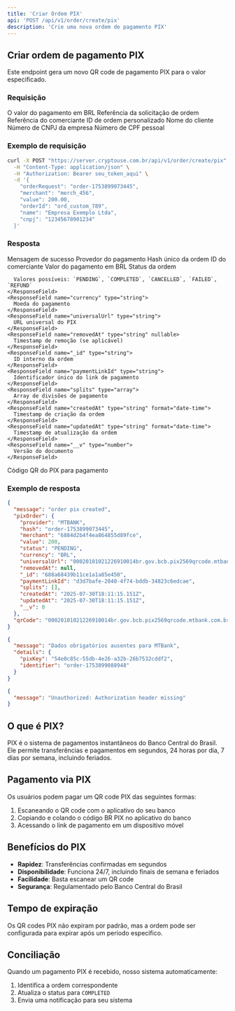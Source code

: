 ```yaml
---
title: 'Criar Ordem PIX'
api: 'POST /api/v1/order/create/pix'
description: 'Crie uma nova ordem de pagamento PIX'
---
```


## Criar ordem de pagamento PIX

Este endpoint gera um novo QR code de pagamento PIX para o valor especificado.

### Requisição

<ParamField body="value" type="number" required>
  O valor do pagamento em BRL
</ParamField>

<ParamField body="orderRequest" type="string">
  Referência da solicitação de ordem
</ParamField>

<ParamField body="merchant" type="string">
  Referência do comerciante
</ParamField>

<ParamField body="orderId" type="string">
  ID de ordem personalizado
</ParamField>

<ParamField body="name" type="string">
  Nome do cliente
</ParamField>

<ParamField body="cnpj" type="string">
  Número de CNPJ da empresa
</ParamField>

<ParamField body="cpf" type="string">
  Número de CPF pessoal
</ParamField>

### Exemplo de requisição

```bash
curl -X POST "https://server.cryptouse.com.br/api/v1/order/create/pix" \
  -H "Content-Type: application/json" \
  -H "Authorization: Bearer seu_token_aqui" \
  -d '{
    "orderRequest": "order-1753899073445",
    "merchant": "merch_456",
    "value": 200.00,
    "orderId": "ord_custom_789",
    "name": "Empresa Exemplo Ltda",
    "cnpj": "12345678901234"
  }'
```

### Resposta

<ResponseField name="message" type="string">
  Mensagem de sucesso
</ResponseField>

<ResponseField name="pixOrder" type="object">
  <Expandable title="Propriedades">
    <ResponseField name="provider" type="string">
      Provedor do pagamento
    </ResponseField>
    <ResponseField name="hash" type="string">
      Hash único da ordem
    </ResponseField>
    <ResponseField name="merchant" type="string">
      ID do comerciante
    </ResponseField>
    <ResponseField name="value" type="number">
      Valor do pagamento em BRL
    </ResponseField>
    <ResponseField name="status" type="string">
      Status da ordem
      
      Valores possíveis: `PENDING`, `COMPLETED`, `CANCELLED`, `FAILED`, `REFUND`
    </ResponseField>
    <ResponseField name="currency" type="string">
      Moeda do pagamento
    </ResponseField>
    <ResponseField name="universalUrl" type="string">
      URL universal do PIX
    </ResponseField>
    <ResponseField name="removedAt" type="string" nullable>
      Timestamp de remoção (se aplicável)
    </ResponseField>
    <ResponseField name="_id" type="string">
      ID interno da ordem
    </ResponseField>
    <ResponseField name="paymentLinkId" type="string">
      Identificador único do link de pagamento
    </ResponseField>
    <ResponseField name="splits" type="array">
      Array de divisões de pagamento
    </ResponseField>
    <ResponseField name="createdAt" type="string" format="date-time">
      Timestamp de criação da ordem
    </ResponseField>
    <ResponseField name="updatedAt" type="string" format="date-time">
      Timestamp de atualização da ordem
    </ResponseField>
    <ResponseField name="__v" type="number">
      Versão do documento
    </ResponseField>
  </Expandable>
</ResponseField>

<ResponseField name="qrCode" type="string">
  Código QR do PIX para pagamento
</ResponseField>

### Exemplo de resposta

<CodeGroup>

```json Sucesso (200)
{
  "message": "order pix created",
  "pixOrder": {
    "provider": "MTBANK",
    "hash": "order-1753899073445",
    "merchant": "6884d2b4f4ea864855d89fce",
    "value": 200,
    "status": "PENDING",
    "currency": "BRL",
    "universalUrl": "00020101021226910014br.gov.bcb.pix2569qrcode.mtbank.com.br/spi/qr-code/cob/58ea8c4c14d644c2a95f4a4c2be706425204000053E",
    "removedAt": null,
    "_id": "688a68439b11ce1a1a85e450",
    "paymentLinkId": "d3d7bafe-2040-4f74-bddb-34823c6edcae",
    "splits": [],
    "createdAt": "2025-07-30T18:11:15.151Z",
    "updatedAt": "2025-07-30T18:11:15.151Z",
    "__v": 0
  },
  "qrCode": "00020101021226910014br.gov.bcb.pix2569qrcode.mtbank.com.br/spi/qr-code/cob/50ea8c4c14d644c2a95f4a4c2be706425204000053039865882BF"
}
```

```json Requisição inválida (400)
{
  "message": "Dados obrigatórios ausentes para MTBank",
  "details": {
    "pixKey": "54e0c85c-55db-4e26-a32b-26b7532cddf2",
    "identifier": "order-1753899088948"
  }
}
```

```json Requisição inválida (401)
{
  "message": "Unauthorized: Authorization header missing"
}
```

</CodeGroup>

## O que é PIX?

PIX é o sistema de pagamentos instantâneos do Banco Central do Brasil. Ele permite transferências e pagamentos em segundos, 24 horas por dia, 7 dias por semana, incluindo feriados.

## Pagamento via PIX

Os usuários podem pagar um QR code PIX das seguintes formas:

1. Escaneando o QR code com o aplicativo do seu banco
2. Copiando e colando o código BR PIX no aplicativo do banco
3. Acessando o link de pagamento em um dispositivo móvel

## Benefícios do PIX

- **Rapidez**: Transferências confirmadas em segundos
- **Disponibilidade**: Funciona 24/7, incluindo finais de semana e feriados
- **Facilidade**: Basta escanear um QR code
- **Segurança**: Regulamentado pelo Banco Central do Brasil

## Tempo de expiração

Os QR codes PIX não expiram por padrão, mas a ordem pode ser configurada para expirar após um período específico.

## Conciliação

Quando um pagamento PIX é recebido, nosso sistema automaticamente:

1. Identifica a ordem correspondente
2. Atualiza o status para `COMPLETED`
3. Envia uma notificação para seu sistema 